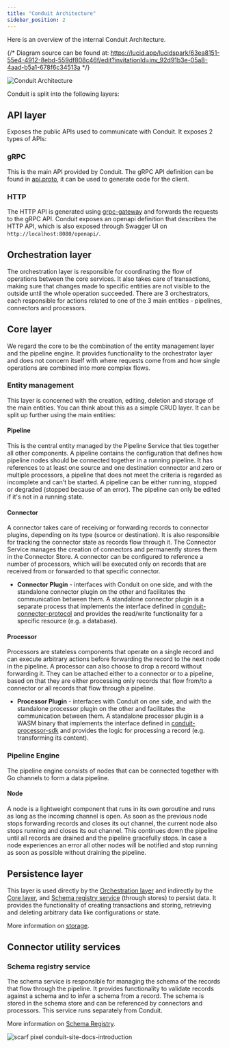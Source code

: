 ```yaml
---
title: "Conduit Architecture"
sidebar_position: 2
---
```


Here is an overview of the internal Conduit Architecture.


{/* Diagram source can be found at: https://lucid.app/lucidspark/63ea8151-55e4-4912-8ebd-559df808c46f/edit?invitationId=inv_92d91b3e-05a8-4aad-b5a1-678f6c34513a */}

![Conduit Architecture](/img/conduit/conduit-architecture.svg)

Conduit is split into the following layers:

## API layer

Exposes the public APIs used to communicate with Conduit. It exposes 2 types of APIs:

### gRPC

This is the main API provided by Conduit. The gRPC API definition can be found in [api.proto](https://github.com/ConduitIO/conduit/blob/main/proto/api/v1/api.proto), it can be used to generate code for the client.

### HTTP

The HTTP API is generated using [grpc-gateway](https://github.com/grpc-ecosystem/grpc-gateway) and forwards the requests to the gRPC API. Conduit exposes an openapi definition that describes the HTTP API, which is also exposed through Swagger UI on `http://localhost:8080/openapi/`.

## Orchestration layer

The orchestration layer is responsible for coordinating the flow of operations between the core services. It also takes care of transactions, making sure that changes made to specific entities are not visible to the outside until the whole operation succeeded. There are 3 orchestrators, each responsible for actions related to one of the 3 main entities - pipelines, connectors and processors.

## Core layer 

We regard the core to be the combination of the entity management layer and the pipeline engine. It provides functionality to the orchestrator layer and does not concern itself with where requests come from and how single operations are combined into more complex flows.

### Entity management

This layer is concerned with the creation, editing, deletion and storage of the main
entities. You can think about this as a simple CRUD layer. It can be split up further using the main entities:

#### Pipeline

This is the central entity managed by the Pipeline Service that ties together all other components.
A pipeline contains the configuration that defines how pipeline nodes should be connected together in a running
pipeline. It has references to at least one source and one destination connector and zero or multiple processors,
a pipeline that does not meet the criteria is regarded as incomplete and can't be started. A pipeline can be
either running, stopped or degraded (stopped because of an error). The pipeline can only be edited if it's not in
a running state.

#### Connector

A connector takes care of receiving or forwarding records to connector plugins, depending on its
type (source or destination). It is also responsible for tracking the connector state as records flow through it.
The Connector Service manages the creation of connectors and permanently stores them in the Connector Store. A
connector can be configured to reference a number of processors, which will be executed only on records that are
received from or forwarded to that specific connector.
* **Connector Plugin** - interfaces with Conduit on one side, and with the standalone connector plugin on the
other and facilitates the communication between them. A standalone connector plugin is a separate process that
implements the interface defined in
[conduit-connector-protocol](https://github.com/ConduitIO/conduit-connector-protocol) and provides the read/write
functionality for a specific resource (e.g. a database).
  
#### Processor

Processors are stateless components that operate on a single record and can execute arbitrary
  actions before forwarding the record to the next node in the pipeline. A processor can also choose to drop a
  record without forwarding it. They can be attached either to a connector or to a pipeline, based on that they are
  either processing only records that flow from/to a connector or all records that flow through a pipeline.
  * **Processor Plugin** - interfaces with Conduit on one side, and with the standalone processor plugin on the
  other and facilitates the communication between them. A standalone processor plugin is a WASM binary that
  implements the interface defined in
  [conduit-processor-sdk](https://github.com/ConduitIO/conduit-processor-sdk) and provides the logic for processing
  a record (e.g. transforming its content).

### Pipeline Engine

The pipeline engine consists of nodes that can be connected together with Go channels to form
  a data pipeline.
  
#### Node

A node is a lightweight component that runs in its own goroutine and runs as long as the incoming channel
is open. As soon as the previous node stops forwarding records and closes its out channel, the current node also
stops running and closes its out channel. This continues down the pipeline until all records are drained and the
pipeline gracefully stops. In case a node experiences an error all other nodes will be notified and stop running
as soon as possible without draining the pipeline.

## Persistence layer

This layer is used directly by the [Orchestration layer](#orchestration-layer) and indirectly by the [Core layer](#core-layer), and [Schema registry service](#schema-registry-service) (through stores) to persist data. It provides the functionality of creating transactions and storing, retrieving and deleting arbitrary data like configurations or state. 

More information on [storage](/docs/features/storage).

## Connector utility services

### Schema registry service

The schema service is responsible for managing the schema of the records that flow through the pipeline. It provides functionality to validate records against a schema and to infer a schema from a record. The schema is stored in the schema store and can be referenced by connectors and processors. This service runs separately from Conduit.

More information on [Schema Registry](/docs/features/schema-registry).

![scarf pixel conduit-site-docs-introduction](https://static.scarf.sh/a.png?x-pxid=01346572-0d57-4df3-8399-1425db913a0a)
